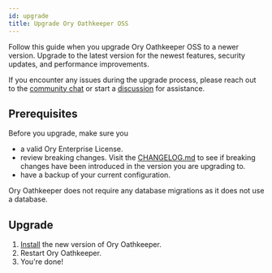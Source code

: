 ```yaml
---
id: upgrade
title: Upgrade Ory Oathkeeper OSS
---
```


Follow this guide when you upgrade Ory Oathkeeper OSS to a newer version. Upgrade to the latest version for the newest features,
security updates, and performance improvements.

If you encounter any issues during the upgrade process, please reach out to the [community chat](https://slack.ory.sh/) or start a
[discussion](https://github.com/ory/oathkeeper/discussions) for assistance.

## Prerequisites

Before you upgrade, make sure you

- a valid Ory Enterprise License.
- review breaking changes. Visit the [CHANGELOG.md](https://github.com/ory/oathkeeper/blob/master/CHANGELOG.md) to see if breaking
  changes have been introduced in the version you are upgrading to.
- have a backup of your current configuration.

Ory Oathkeeper does not require any database migrations as it does not use a database.

## Upgrade

1. [Install](../install.mdx) the new version of Ory Oathkeeper.
1. Restart Ory Oathkeeper.
1. You're done!
